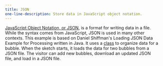 ```yaml
---
title: JSON
one-line-description: Store data in JavaScript object notation.
---
```


<a href="https://developer.mozilla.org/en-US/docs/Learn/JavaScript/Objects/JSON" target="_blank">JavaScript Object Notation, or JSON</a>,
is a format for writing data in a file. While the syntax comes from
JavaScript, JSON is used in many other contexts. This example  is
based on Daniel Shiffman's Loading JSON Data Example for Processing
written in Java. It uses a
<a href="https://p5js.org/reference/#/p5/class" target="_blank">class</a>
to organize data for a bubble. When the sketch starts, it
loads the data for two bubbles from a JSON file. The visitor can add
new bubbles, download an updated JSON file, and load in a JSON file.